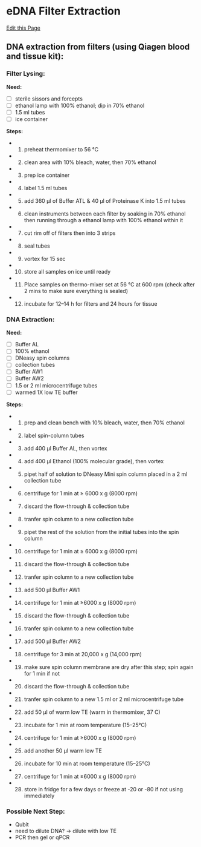 # eDNA Filter Extraction

[Edit this Page](https://github.com/remygatins/GatinsLab/blob/main/lab_molec_eDNA_extraction.qmd)


## DNA extraction from filters (using Qiagen blood and tissue kit):

### Filter Lysing:

**Need:**

- [ ] sterile sissors and forcepts
- [ ] ethanol lamp with 100% ethanol; dip in 70% ethanol
- [ ] 1.5 ml tubes
- [ ] ice container

**Steps:**

- 1. preheat thermomixer to 56 °C
- 2. clean area with 10% bleach, water, then 70% ethanol
- 3. prep ice container
- 4. label 1.5 ml tubes
- 5. add 360 µl of Buffer ATL & 40 µl of Proteinase K into 1.5 ml tubes
- 6. clean instruments between each filter by soaking in 70% ethanol then running through a ethanol lamp with 100% ethanol within it
- 7. cut rim off of filters then into 3 strips


- 8. seal tubes
- 9. vortex for 15 sec
- 10. store all samples on ice until ready
- 11. Place samples on thermo-mixer set at 56 °C at 600 rpm (check after 2 mins to make sure everything is sealed)
- 12. incubate for 12–14 h for filters and 24 hours for tissue

### DNA Extraction:

**Need:**

- [ ] Buffer AL
- [ ] 100% ethanol
- [ ] DNeasy spin columns
- [ ] collection tubes
- [ ] Buffer AW1
- [ ] Buffer AW2
- [ ] 1.5 or 2 ml microcentrifuge tubes
- [ ] warmed 1X low TE buffer

**Steps:**

- 1. prep and clean bench with 10% bleach, water, then 70% ethanol
- 2. label spin-column tubes
- 3. add 400 μl Buffer AL, then vortex
- 4. add 400 μl Ethanol (100% molecular grade), then vortex
- 5. pipet half of solution to DNeasy Mini spin column placed in a 2 ml collection tube
- 6. centrifuge for 1 min at ≥ 6000 x g (8000 rpm)
- 7. discard the flow-through & collection tube
- 8. tranfer spin column to a new collection tube
- 9. pipet the rest of the solution from the initial tubes into the spin column
- 10. centrifuge for 1 min at ≥ 6000 x g (8000 rpm)
- 11. discard the flow-through & collection tube
- 12. tranfer spin column to a new collection tube
- 13. add 500 μl Buffer AW1
- 14. centrifuge for 1 min at ≥6000 x g (8000 rpm)
- 15. discard the flow-through & collection tube
- 16. tranfer spin column to a new collection tube
- 17. add 500 μl Buffer AW2
- 18. centrifuge for 3 min at 20,000 x g (14,000 rpm)
- 19. make sure spin column membrane are dry after this step; spin again for 1 min if not
- 20. discard the flow-through & collection tube
- 21. tranfer spin column to a new 1.5 ml or 2 ml microcentrifuge tube
- 22. add 50 μl of warm low TE (warm in thermomixer, 37 C)
- 23. incubate for 1 min at room temperature (15–25°C)
- 24. centrifuge for 1 min at ≥6000 x g (8000 rpm)
- 25. add another 50 μl warm low TE
- 26. incubate for 10 min at room temperature (15–25°C)
- 27. centrifuge for 1 min at ≥6000 x g (8000 rpm)
- 28. store in fridge for a few days or freeze at -20 or -80 if not using immediately 

### Possible Next Step:

- Qubit
- need to dilute DNA? -> dilute with low TE
- PCR then gel or qPCR
